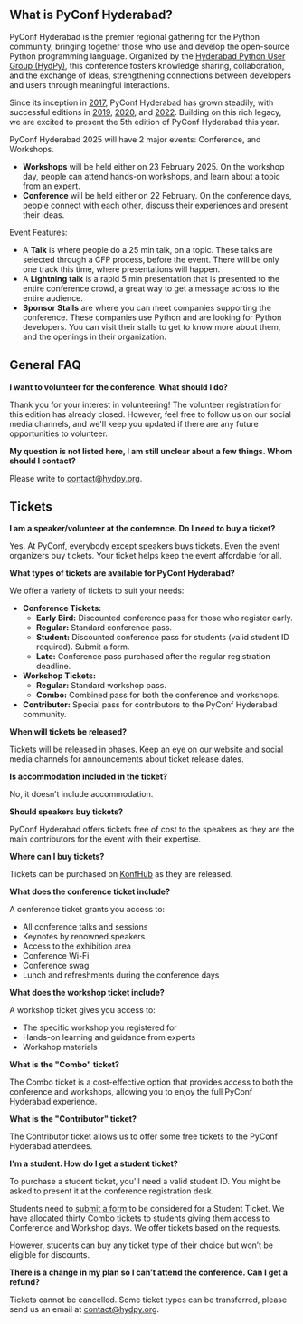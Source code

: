 ## What is PyConf Hyderabad?

PyConf Hyderabad is the premier regional gathering for the Python community, bringing together those who use and develop the open-source Python programming language. Organized by the [Hyderabad Python User Group (HydPy)](https://www.hydpy.org/), this conference fosters knowledge sharing, collaboration, and the exchange of ideas, strengthening connections between developers and users through meaningful interactions.

Since its inception in [2017](https://pyconf.hydpy.org/2017/), PyConf Hyderabad has grown steadily, with successful editions in [2019](https://pyconf.hydpy.org/2019/), [2020](https://pyconf.hydpy.org/2020/), and [2022](https://pyconf.hydpy.org/2022/). Building on this rich legacy, we are excited to present the 5th edition of PyConf Hyderabad this year.

PyConf Hyderabad 2025 will have 2 major events: Conference, and Workshops.

- **Workshops** will be held either on 23 February 2025. On the workshop day, people can attend hands-on workshops, and learn about a topic from an expert.
- **Conference** will be held either on 22 February. On the conference days, people connect with each other, discuss their experiences and present their ideas.

Event Features:

- A **Talk** is where people do a 25 min talk, on a topic. These talks are selected through a CFP process, before the event. There will be only one track this time, where presentations will happen.
- A **Lightning talk** is a rapid 5 min presentation that is presented to the entire conference crowd, a great way to get a message across to the entire audience.
- **Sponsor Stalls** are where you can meet companies supporting the conference. These companies use Python and are looking for Python developers. You can visit their stalls to get to know more about them, and the openings in their organization.

## General FAQ

**I want to volunteer for the conference. What should I do?**

Thank you for your interest in volunteering! The volunteer registration for this edition has already closed. However, feel free to follow us on our social media channels, and we'll keep you updated if there are any future opportunities to volunteer.

**My question is not listed here, I am still unclear about a few things. Whom should I contact?**

Please write to [contact@hydpy.org](mailto:contact@hydpy.org).

## Tickets

**I am a speaker/volunteer at the conference. Do I need to buy a ticket?**

Yes. At PyConf, everybody except speakers buys tickets. Even the event organizers buy tickets. Your ticket helps keep the event affordable for all.

**What types of tickets are available for PyConf Hyderabad?**

We offer a variety of tickets to suit your needs:

- **Conference Tickets:**
  - **Early Bird:** Discounted conference pass for those who register early.
  - **Regular:** Standard conference pass.
  - **Student:** Discounted conference pass for students (valid student ID required). Submit a form.
  - **Late:** Conference pass purchased after the regular registration deadline.
- **Workshop Tickets:**
  - **Regular:** Standard workshop pass.
  - **Combo:** Combined pass for both the conference and workshops.
- **Contributor:** Special pass for contributors to the PyConf Hyderabad community.

**When will tickets be released?**

Tickets will be released in phases. Keep an eye on our website and social media channels for announcements about ticket release dates.

**Is accommodation included in the ticket?**

No, it doesn’t include accommodation.

**Should speakers buy tickets?**

PyConf Hyderabad offers tickets free of cost to the speakers as they are the main contributors for the event with their expertise.

**Where can I buy tickets?**

Tickets can be purchased on [KonfHub](https://konfhub.com/pyconf-hyderabad-2025) as they are released.

**What does the conference ticket include?**

A conference ticket grants you access to:

- All conference talks and sessions
- Keynotes by renowned speakers
- Access to the exhibition area
- Conference Wi-Fi
- Conference swag
- Lunch and refreshments during the conference days

**What does the workshop ticket include?**

A workshop ticket gives you access to:

- The specific workshop you registered for
- Hands-on learning and guidance from experts
- Workshop materials

**What is the "Combo" ticket?**

The Combo ticket is a cost-effective option that provides access to both the conference and workshops, allowing you to enjoy the full PyConf Hyderabad experience.

**What is the "Contributor" ticket?**

The Contributor ticket allows us to offer some free tickets to the PyConf Hyderabad attendees.

**I'm a student. How do I get a student ticket?**

To purchase a student ticket, you'll need a valid student ID. You might be asked to present it at the conference registration desk.

Students need to [submit a form](https://docs.google.com/forms/d/e/1FAIpQLSf8tv4eewAipbuO70z7VyXWkI0BoAdLVQry7bc5Ds5etS57UQ/viewform?usp=preview) to be considered for a Student Ticket. We have allocated thirty Combo tickets to students giving them access to Conference and Workshop days. We offer tickets based on the requests.

However, students can buy any ticket type of their choice but won’t be eligible for discounts.

**There is a change in my plan so I can’t attend the conference. Can I get a refund?**

Tickets cannot be cancelled. Some ticket types can be transferred, please send us an email at [contact@hydpy.org](mailto:contact@hydpy.org).
